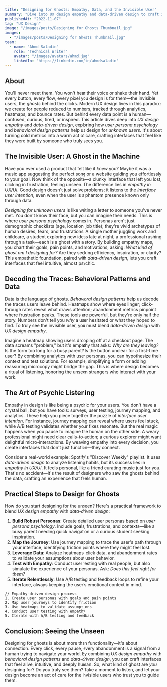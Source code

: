 ```yaml
---
title: "Designing for Ghosts: Empathy, Data, and the Invisible User"
summary: "Dive into UX design empathy and data-driven design to craft interfaces that resonate with unseen users, using user persona psychology and behavioral design patterns to bridge the gap between data and human connection."
publishedAt: "2022-11-07"
tag: "UX Design"
image: "/images/posts/Designing for Ghosts Thumbnail.jpg"
images:
  - "/images/posts/Designing for Ghosts Thumbnail.jpg"
team:
  - name: "Ahmd Saladin"
    role: "Technical Writer"
    avatar: "/images/avatars/ahmd.jpg"
    linkedIn: "https://linkedin.com/in/ahmdsaladin"
---
```



## About

You'll never meet them. You won't hear their voice or shake their hand. Yet every button, every flow, every pixel you design is for them—the invisible users, the *ghosts* behind the clicks. Modern UX design lives in this paradox: we create for people reduced to numbers, tracked through analytics, heatmaps, and bounce rates. But behind every data point is a human—confused, curious, tired, or inspired. This article dives deep into *UX design empathy* and *data-driven design*, exploring how *user persona psychology* and *behavioral design patterns* help us design for *unknown users*. It's about turning cold metrics into a warm act of care, crafting interfaces that feel like they were built by someone who truly sees you.

## The Invisible User: A Ghost in the Machine

Have you ever used a product that felt like it *knew* you? Maybe it was a music app suggesting the perfect song or a website guiding you effortlessly to your goal. Now think of the opposite—a clunky interface that left you lost, clicking in frustration, feeling unseen. The difference lies in *empathy in UX/UI*. Good design doesn't just solve problems; it listens to the *interface user intention*, even when the user is a phantom presence known only through data.

*Designing for unknown users* is like writing a letter to someone you've never met. You don't know their face, but you can imagine their needs. This is where *user persona psychology* comes in. Personas aren't just demographic checklists (age, location, job title); they're vivid archetypes of human desires, fears, and frustrations. A single mother juggling work and childcare, a student exploring new ideas late at night, a professional rushing through a task—each is a ghost with a story. By building empathy maps, you chart their goals, pain points, and motivations, asking: *What kind of ghost am I designing for?* Are they seeking efficiency, inspiration, or clarity? This empathetic foundation, paired with *data-driven design*, lets you craft interfaces that feel intuitive, almost psychic.

## Decoding the Traces: Behavioral Patterns and Data

Data is the language of ghosts. *Behavioral design patterns* help us decode the traces users leave behind. Heatmaps show where eyes linger; click-through rates reveal what draws attention; abandonment metrics pinpoint where frustration peaks. These tools are powerful, but they're only half the story. Numbers don't tell you *why* a user hesitated or what they hoped to find. To truly see the invisible user, you must blend *data-driven design* with *UX design empathy*.

Imagine a heatmap showing users dropping off at a checkout page. The data screams "problem," but it's empathy that asks: *Why are they leaving?* Is the form too long for a busy parent? Is the button unclear for a first-time user? By combining analytics with user personas, you can hypothesize their context and test solutions. For example, simplifying a form or adding reassuring microcopy might bridge the gap. This is where design becomes a ritual of listening, honoring the unseen strangers who interact with your work.

## The Art of Psychic Listening

Empathy in design is like being a psychic for your users. You don't have a crystal ball, but you have tools: surveys, user testing, journey mapping, and analytics. These help you piece together the puzzle of *interface user intention*. For instance, journey mapping can reveal where users feel stuck, while A/B testing validates whether your fixes resonate. But the real magic happens when you pause to imagine the human on the other side. A weary professional might need clear calls-to-action; a curious explorer might want delightful micro-interactions. By weaving empathy into every decision, you create interfaces that don't just function—they connect.

Consider a real-world example: Spotify's "Discover Weekly" playlist. It uses *data-driven design* to analyze listening habits, but its success lies in *empathy in UX/UI*. It feels personal, like a friend curating music just for you. That's no accident—it's the result of designers who saw the ghosts behind the data, crafting an experience that feels human.

## Practical Steps to Design for Ghosts

How do you start designing for the unseen? Here's a practical framework to blend *UX design empathy* with *data-driven design*:

1. **Build Robust Personas**: Create detailed user personas based on *user persona psychology*. Include goals, frustrations, and contexts—like a busy parent needing quick navigation or a curious student seeking inspiration.
2. **Map the Journey**: Use journey mapping to trace the user's path through your interface, identifying friction points where they might feel lost.
3. **Leverage Data**: Analyze heatmaps, click data, and abandonment rates to validate your assumptions about user behavior.
4. **Test with Empathy**: Conduct user testing with real people, but also simulate the experience of your personas. Ask: *Does this feel right for them?*
5. **Iterate Relentlessly**: Use A/B testing and feedback loops to refine your interface, always keeping the user's emotional context in mind.

```plaintext
// Empathy-driven design process
1. Create user personas with goals and pain points
2. Map user journeys to identify friction
3. Use heatmaps to validate assumptions
4. Conduct user testing with empathy
5. Iterate with A/B testing and feedback
```

## Conclusion: Seeing the Unseen

Designing for ghosts is about more than functionality—it's about connection. Every click, every pause, every abandonment is a signal from a human trying to navigate your world. By combining *UX design empathy* with *behavioral design patterns* and *data-driven design*, you can craft interfaces that feel alive, intuitive, and deeply human. So, what kind of ghost are *you* designing for? Do you truly see them? Take a moment to listen, and let your design become an act of care for the invisible users who trust you to guide them.

